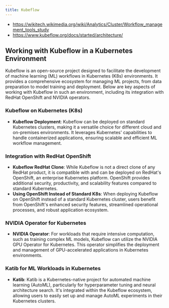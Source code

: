 ```yaml
---
title: Kubeflow
---
```


- https://wikitech.wikimedia.org/wiki/Analytics/Cluster/Workflow_management_tools_study
- https://www.kubeflow.org/docs/started/architecture/

## Working with Kubeflow in a Kubernetes Environment

Kubeflow is an open-source project designed to facilitate the development of machine learning (ML) workflows in Kubernetes (K8s) environments. It provides a comprehensive ecosystem for managing ML projects, from data preparation to model training and deployment. Below are key aspects of working with Kubeflow in such an environment, including its integration with RedHat OpenShift and NVIDIA operators.

### Kubeflow on Kubernetes (K8s)

- **Kubeflow Deployment**: Kubeflow can be deployed on standard Kubernetes clusters, making it a versatile choice for different cloud and on-premises environments. It leverages Kubernetes' capabilities to handle containerized applications, ensuring scalable and efficient ML workflow management.

### Integration with RedHat OpenShift

- **Kubeflow RedHat Clone**: While Kubeflow is not a direct clone of any RedHat product, it is compatible with and can be deployed on RedHat's OpenShift, an enterprise Kubernetes platform. OpenShift provides additional security, productivity, and scalability features compared to standard Kubernetes.
- **Using OpenShift Instead of Standard K8s**: When deploying Kubeflow on OpenShift instead of a standard Kubernetes cluster, users benefit from OpenShift's enhanced security features, streamlined operational processes, and robust application ecosystem.

### NVIDIA Operator for Kubernetes

- **NVIDIA Operator**: For workloads that require intensive computation, such as training complex ML models, Kubeflow can utilize the NVIDIA GPU Operator for Kubernetes. This operator simplifies the deployment and management of GPU-accelerated applications in Kubernetes environments.

### Katib for ML Workloads in Kubernetes

- **Katib**: Katib is a Kubernetes-native project for automated machine learning (AutoML), particularly for hyperparameter tuning and neural architecture search. It's integrated within the Kubeflow ecosystem, allowing users to easily set up and manage AutoML experiments in their Kubernetes clusters.
